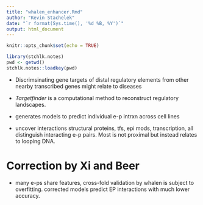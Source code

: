 ```yaml
---
title: "whalen_enhancer.Rmd"
author: "Kevin Stachelek"
date: "`r format(Sys.time(), '%d %B, %Y')`"
output: html_document
---
```


```r
knitr::opts_chunk$set(echo = TRUE)
```


```r
library(stchlk.notes)
pwd <- getwd()
stchlk.notes::loadkey(pwd)

```

* Discrimsinating gene targets of distal regulatory elements from other nearby transcribed genes might relate to diseases

* _Targetfinder_ is a computational method to reconstruct regulatory landscapes.

* generates models to predict individual e-p intrxn across cell lines

* uncover interactions structural proteins, tfs, epi mods, transcription, all distinguish interacting e-p pairs. Most is not proximal but instead relates to looping DNA. 

# Correction by Xi and Beer

* many e-ps share features, cross-fold validation by whalen is subject to overfitting. corrected models predict EP interactions with much lower accuracy. 

